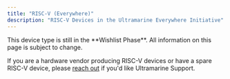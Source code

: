 ```yaml
---
title: "RISC-V (Everywhere)"
description: "RISC-V Devices in the Ultramarine Everywhere Initiative"
---
```



<Alert type="info">
  This device type is still in the **Wishlist Phase**. All information on this
  page is subject to change.
</Alert>

If you are a hardware vendor producing RISC-V devices or have a spare RISC-V device, please [reach out](mailto:contact@fyralabs.com) if you'd like Ultramarine Support.
